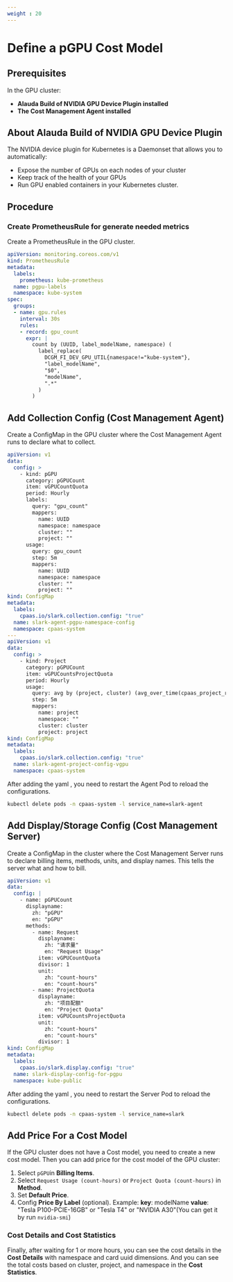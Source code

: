 ```yaml
---
weight : 20
---
```


# Define a pGPU Cost Model

## Prerequisites

In the GPU cluster:
- **Alauda Build of NVIDIA GPU Device Plugin installed**
- **The Cost Management Agent installed**

## About Alauda Build of NVIDIA GPU Device Plugin

The NVIDIA device plugin for Kubernetes is a Daemonset that allows you to automatically:

- Expose the number of GPUs on each nodes of your cluster
- Keep track of the health of your GPUs
- Run GPU enabled containers in your Kubernetes cluster.

<ExternalSite name="pgpu" />

## Procedure

### Create PrometheusRule for generate needed metrics

Create a PrometheusRule in the GPU cluster.

```yaml
apiVersion: monitoring.coreos.com/v1
kind: PrometheusRule
metadata:
  labels:
    prometheus: kube-prometheus
  name: pgpu-labels
  namespace: kube-system
spec:
  groups:
  - name: gpu.rules
    interval: 30s
    rules:
    - record: gpu_count
      expr: |
        count by (UUID, label_modelName, namespace) (
          label_replace(
            DCGM_FI_DEV_GPU_UTIL{namespace!="kube-system"},
            "label_modelName",
            "$0",
            "modelName",
            ".*"
          )
        )
```

## Add Collection Config (Cost Management Agent)

Create a ConfigMap in the GPU cluster where the Cost Management Agent runs to declare what to collect.

```yaml
apiVersion: v1
data:
  config: >
    - kind: pGPU
      category: pGPUCount
      item: vGPUCountQuota
      period: Hourly
      labels:
        query: "gpu_count"
        mappers:
          name: UUID
          namespace: namespace
          cluster: ""
          project: ""
      usage:
        query: gpu_count
        step: 5m
        mappers:
          name: UUID
          namespace: namespace
          cluster: ""
          project: ""
kind: ConfigMap
metadata:
  labels:
    cpaas.io/slark.collection.config: "true"
  name: slark-agent-pgpu-namespace-config
  namespace: cpaas-system
---
apiVersion: v1
data:
  config: >
    - kind: Project
      category: pGPUCount
      item: vGPUCountsProjectQuota
      period: Hourly
      usage:
        query: avg by (project, cluster) (avg_over_time(cpaas_project_resourcequota{resource="requests.nvidia.com/gpu", type="project-hard"}[5m]))
        step: 5m
        mappers:
          name: project
          namespace: ""
          cluster: cluster
          project: project
kind: ConfigMap
metadata:
  labels:
    cpaas.io/slark.collection.config: "true"
  name: slark-agent-project-config-vgpu
  namespace: cpaas-system
```

After adding the yaml , you need to restart the Agent Pod to reload the configurations.

```bash
kubectl delete pods -n cpaas-system -l service_name=slark-agent
```

## Add Display/Storage Config (Cost Management Server)

Create a ConfigMap in the cluster where the Cost Management Server runs to declare billing items, methods, units, and display names. This tells the server what and how to bill.

```yaml
apiVersion: v1
data:
  config: |
    - name: pGPUCount
      displayname:
        zh: "pGPU"
        en: "pGPU"
      methods:
        - name: Request
          displayname:
            zh: "请求量"
            en: "Request Usage"
          item: vGPUCountQuota
          divisor: 1
          unit:
            zh: "count-hours"
            en: "count-hours"
        - name: ProjectQuota
          displayname:
            zh: "项目配额"
            en: "Project Quota"
          item: vGPUCountsProjectQuota
          unit:
            zh: "count-hours"
            en: "count-hours"
          divisor: 1
kind: ConfigMap
metadata:
  labels:
    cpaas.io/slark.display.config: "true"
  name: slark-display-config-for-pgpu
  namespace: kube-public
```

After adding the yaml , you need to restart the Server Pod to reload the configurations.

```bash
kubectl delete pods -n cpaas-system -l service_name=slark
```

## Add Price For a Cost Model

If the GPU cluster does not have a Cost model, you need to create a new cost model.
Then you can add price for the cost model of the GPU cluster:

1. Select `pGPU`in **Billing Items**.
2. Select `Request Usage (count-hours)` or `Project Quota (count-hours)` in **Method**.
3. Set **Default Price**.
4. Config **Price By Label** (optional).
  Example:
    **key**: modelName
    **value**: "Tesla P100-PCIE-16GB" or "Tesla T4" or "NVIDIA A30"(You can get it by run `nvidia-smi`)


### Cost Details and Cost Statistics

Finally, after waiting for 1 or more hours, you can see the cost details in the **Cost Details** with namespace and card uuid dimensions.
And you can see the total costs based on cluster, project, and namespace in the **Cost Statistics**.
